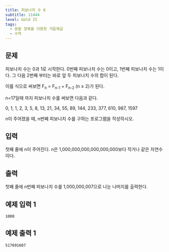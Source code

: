 ```yaml
---
title: 피보나치 수 6
subtitle: 11444
level: Gold II
tags:
  - 분할 정복을 이용한 거듭제곱
  - 수학
---
```


## 문제

피보나치 수는 0과 1로 시작한다. 0번째 피보나치 수는 0이고, 1번째 피보나치 수는 1이다. 그 다음 2번째 부터는 바로 앞 두 피보나치 수의 합이 된다.

이를 식으로 써보면 F<sub>n</sub> = F<sub>n-1</sub> + F<sub>n-2</sub> (n ≥ 2)가 된다.

n=17일때 까지 피보나치 수를 써보면 다음과 같다.

0, 1, 1, 2, 3, 5, 8, 13, 21, 34, 55, 89, 144, 233, 377, 610, 987, 1597

n이 주어졌을 때, n번째 피보나치 수를 구하는 프로그램을 작성하시오.

## 입력

첫째 줄에 n이 주어진다. n은 1,000,000,000,000,000,000보다 작거나 같은 자연수이다.

## 출력

첫째 줄에 n번째 피보나치 수를 1,000,000,007으로 나눈 나머지를 출력한다.

## 예제 입력 1

```
1000
```

## 예제 출력 1

```
517691607
```
